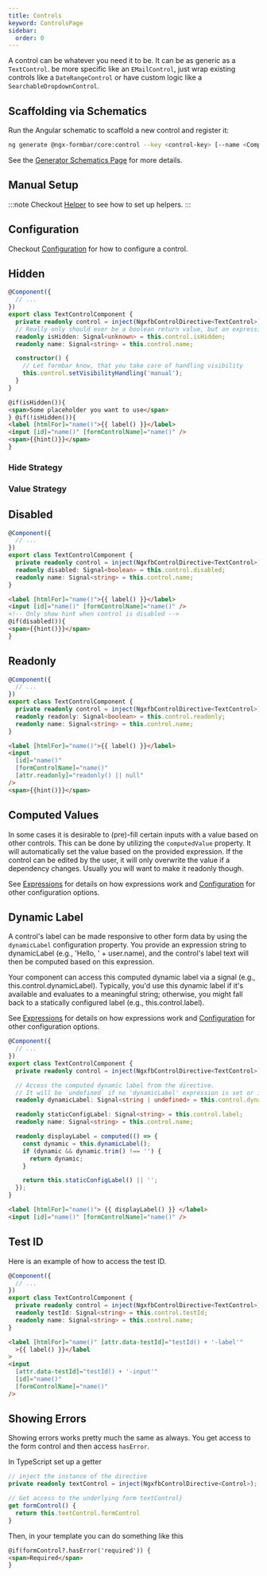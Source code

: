 ```yaml
---
title: Controls
keyword: ControlsPage
sidebar:
  order: 0
---
```



A control can be whatever you need it to be. It can be as generic as a `TextControl`. be more specific like an `EMailControl`, just wrap existing controls like a `DateRangeControl` or have custom logic like a `SearchableDropdownControl`.

## Scaffolding via Schematics

Run the Angular schematic to scaffold a new control and register it:

```bash
ng generate @ngx-formbar/core:control --key <control-key> [--name <ComponentName>]
```

See the [Generator Schematics Page](/schematics/generators) for more details.

## Manual Setup

:::note
Checkout [Helper](/guides/improvements#Helper) to see how to set up helpers.
:::

<ControlSetup />

## Configuration

Checkout [Configuration](/guides/configuration) for how to configure a control.

## Hidden

<HiddenExplanation />

```ts title="text-control.component.ts" group="visibility"
@Component({
  // ...
})
export class TextControlComponent {
  private readonly control = inject(NgxfbControlDirective<TextControl>);
  // Really only should ever be a boolean return value, but an expression could also return a number, string or object
  readonly isHidden: Signal<unknown> = this.control.isHidden;
  readonly name: Signal<string> = this.control.name;

  constructor() {
    // Let formbar know, that you take care of handling visibility
    this.control.setVisibilityHandling('manual');
  }
}
```

```html title="text-control.component.html" group="visibility"
@if(isHidden()){
<span>Some placeholder you want to use</span>
} @if(!isHidden()){
<label [htmlFor]="name()">{{ label() }}</label>
<input [id]="name()" [formControlName]="name()" />
<span>{{hint()}}</span>
}
```

### Hide Strategy

<HideStrategyExplanation />

### Value Strategy

<ValueStrategyExplanation />

## Disabled

<DisabledExplanation />

```ts title="text-control.component.ts" group="disabled"
@Component({
  // ...
})
export class TextControlComponent {
  private readonly control = inject(NgxfbControlDirective<TextControl>);
  readonly disabled: Signal<boolean> = this.control.disabled;
  readonly name: Signal<string> = this.control.name;
}
```

```html title="text-control.component.html" group="disabled"
<label [htmlFor]="name()">{{ label() }}</label>
<input [id]="name()" [formControlName]="name()" />
<!-- Only show hint when control is disabled -->
@if(disabled()){
<span>{{hint()}}</span>
}
```

## Readonly

<ReadonlyExplanation />

```ts title="text-control.component.ts" group="readonly"
@Component({
  // ...
})
export class TextControlComponent {
  private readonly control = inject(NgxfbControlDirective<TextControl>);
  readonly readonly: Signal<boolean> = this.control.readonly;
  readonly name: Signal<string> = this.control.name;
}
```

```html title="text-control.component.html" group="readonly"
<label [htmlFor]="name()">{{ label() }}</label>
<input
  [id]="name()"
  [formControlName]="name()"
  [attr.readonly]="readonly() || null"
/>
<span>{{hint()}}</span>
```

## Computed Values

In some cases it is desirable to (pre)-fill certain inputs with a value based on other controls. This can be done by utilizing the `computedValue` property. It will automatically set the value based on the provided expression. If the control can be edited by the user, it will only overwrite the value if a dependency changes. Usually you will want to make it readonly though.

See [Expressions](/guides/expressions) for details on how expressions work and [Configuration](/guides/configuration#control) for other configuration options.

## Dynamic Label

A control's label can be made responsive to other form data by using the `dynamicLabel` configuration property. You provide an expression string to dynamicLabel (e.g., 'Hello, ' + user.name), and the control's label text will then be computed based on this expression.

Your component can access this computed dynamic label via a signal (e.g., this.control.dynamicLabel). Typically, you'd use this dynamic label if it's available and evaluates to a meaningful string; otherwise, you might fall back to a statically configured label (e.g., this.control.label).

See [Expressions](/guides/expressions) for details on how expressions work and [Configuration](/guides/configuration#control) for other configuration options.

```ts title="text-control.component.ts" group="dynamic-label"
@Component({
  // ...
})
export class TextControlComponent {
  private readonly control = inject(NgxfbControlDirective<TextControl>);

  // Access the computed dynamic label from the directive.
  // It will be `undefined` if no 'dynamicLabel' expression is set or if it doesn't resolve to a string.
  readonly dynamicLabel: Signal<string | undefined> = this.control.dynamicLabel;

  readonly staticConfigLabel: Signal<string> = this.control.label;
  readonly name: Signal<string> = this.control.name;

  readonly displayLabel = computed(() => {
    const dynamic = this.dynamicLabel();
    if (dynamic && dynamic.trim() !== '') {
      return dynamic;
    }

    return this.staticConfigLabel() || '';
  });
}
```

```html title="text-control.component.html" group="dynamic-label"
<label [htmlFor]="name()"> {{ displayLabel() }} </label>
<input [id]="name()" [formControlName]="name()" />
```

## Test ID

<TestId />

Here is an example of how to access the test ID.

```ts title="text-control.component.ts" group="testid"
@Component({
  // ...
})
export class TextControlComponent {
  private readonly control = inject(NgxfbControlDirective<TextControl>);
  readonly testId: Signal<string> = this.control.testId;
  readonly name: Signal<string> = this.control.name;
}
```

```html title="text-control.component.html" group="testid"
<label [htmlFor]="name()" [attr.data-testId]="testId() + '-label'"
  >{{ label() }}</label
>
<input
  [attr.data-testId]="testId() + '-input'"
  [id]="name()"
  [formControlName]="name()"
/>
```

## Showing Errors

Showing errors works pretty much the same as always. You get access to the form control and then access `hasError`.

In TypeScript set up a getter

```ts
// inject the instance of the directive
private readonly textControl = inject(NgxfbControlDirective<Control>);

// Get access to the underlying form textControl}
get formControl() {
  return this.textControl.formControl
}
```

Then, in your template you can do something like this

```html
@if(formControl?.hasError('required')) {
<span>Required</span>
}
```
